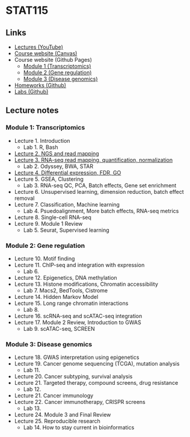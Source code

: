 # STAT115

## Links
- [Lectures (YouTube)](https://www.youtube.com/playlist?list=PLeB-Dlq-v6tY3QLdQBA7rwb4a7fK9mLpv)
- [Course website (Canvas)](https://canvas.harvard.edu/courses/21866)
- Course website (Github Pages)
    - [Module 1 (Transcriptomics)](https://liulab-dfci.github.io/resources/html/STAT115_2020_Module1.html)
    - [Module 2 (Gene regulation)](https://liulab-dfci.github.io/resources/html/STAT115_2020_Module2.html)
    - [Module 3 (Disease genomics)](https://liulab-dfci.github.io/resources/html/STAT115_2020_Module3.html)
- [Homeworks (Github)](https://github.com/stat115/Homework_2020)
- [Labs (Github)](https://github.com/stat115/Lab_2020)

## Lecture notes

### Module 1: Transcriptomics
- Lecture 1. Introduction
    - Lab 1. R, Bash
- [Lecture 2. NGS and read mapping](./l2)
- [Lecture 3. RNA-seq read mapping, quantification, normalization](./l3)
    - Lab 2. Odyssey, BWA, STAR
- [Lecture 4. Differential expression, FDR, GO](./l4)
- Lecture 5. GSEA, Clustering
    - Lab 3. RNA-seq QC, PCA, Batch effects, Gene set enrichment
- Lecture 6. Unsupervised learning, dimension reduction, batch effect removal
- Lecture 7. Classification, Machine learning
    - Lab 4. Psuedoalignment, More batch effects, RNA-seq metrics
- Lecture 8. Single-cell RNA-seq
- Lecture 9. Module 1 Review
    - Lab 5. Seurat, Supervised learning

### Module 2: Gene regulation
- Lecture 10. Motif finding
- Lecture 11. ChIP-seq and integration with expression
    - Lab 6.
- Lecture 12. Epigenetics, DNA methylation
- Lecture 13. Histone modifications, Chromatin accessibility
    - Lab 7. Macs2, BedTools, Cistrome
- Lecture 14. Hidden Markov Model
- Lecture 15. Long range chromatin interactions
    - Lab 8.
- Lecture 16. scRNA-seq and scATAC-seq integration
- Lecture 17. Module 2 Review, Introduction to GWAS
    - Lab 9. scATAC-seq, SCREEN

### Module 3: Disease genomics
- Lecture 18. GWAS interpretation using epigenetics
- Lecture 19. Cancer genome sequencing (TCGA), mutation analysis
    - Lab 11.
- Lecture 20. Cancer subtyping, survival analysis
- Lecture 21. Targeted therapy, compound screens, drug resistance
    - Lab 12.
- Lecture 21. Cancer immunology
- Lecture 22. Cancer immunotherapy, CRISPR screens
    - Lab 13.
- Lecture 24. Module 3 and Final Review
- Lecture 25. Reproducible research
    - Lab 14. How to stay current in bioinformatics
